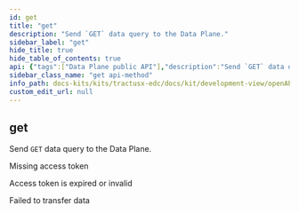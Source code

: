 ```yaml
---
id: get
title: "get"
description: "Send `GET` data query to the Data Plane."
sidebar_label: "get"
hide_title: true
hide_table_of_contents: true
api: {"tags":["Data Plane public API"],"description":"Send `GET` data query to the Data Plane.","operationId":"get","responses":{"400":{"description":"Missing access token"},"403":{"description":"Access token is expired or invalid"},"500":{"description":"Failed to transfer data"}},"method":"get","path":"/{any}","servers":[{"url":"/"}],"info":{"title":"control-api","description":"REST API documentation for the control-api","version":"0.1.3-SNAPSHOT"},"postman":{"name":"get","description":{"content":"Send `GET` data query to the Data Plane.","type":"text/plain"},"url":{"path":[":any"],"host":["{{baseUrl}}"],"query":[],"variable":[]},"method":"GET"}}
sidebar_class_name: "get api-method"
info_path: docs-kits/kits/tractusx-edc/docs/kit/development-view/openAPI/control-api/control-api
custom_edit_url: null
---
```



## get



Send `GET` data query to the Data Plane.

<div><ApiTabs><TabItem label={"400"} value={"400"}><div>

Missing access token

</div><div></div></TabItem><TabItem label={"403"} value={"403"}><div>

Access token is expired or invalid

</div><div></div></TabItem><TabItem label={"500"} value={"500"}><div>

Failed to transfer data

</div><div></div></TabItem></ApiTabs></div>
      